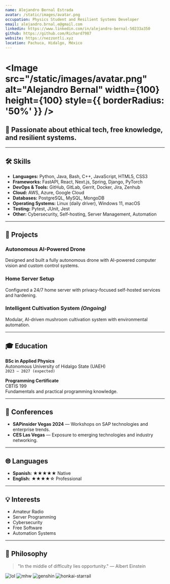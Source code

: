 ```yaml
---
name: Alejandro Bernal Estrada
avatar: /static/images/avatar.png
occupation: Physics Student and Resilient Systems Developer
email: alejandro.brnal.e@gmail.com
linkedin: https://www.linkedin.com/in/alejandro-bernal-50233a350
github: https://github.com/Richard7987
website: https://nezzontli.xyz
location: Pachuca, Hidalgo, México
---
```



# <Image src="/static/images/avatar.png" alt="Alejandro Bernal" width={100} height={100} style={{ borderRadius: '50%' }} />

## 📖 Passionate about ethical tech, free knowledge, and resilient systems.

---

## 🛠️ Skills

- **Languages:** Python, Java, Bash, C++, JavaScript, HTML5, CSS3  
- **Frameworks:** FastAPI, React, Next.js, Spring, Django, PyTorch  
- **DevOps & Tools:** GitHub, GitLab, Gerrit, Docker, Jira, Zenhub  
- **Cloud:** AWS, Azure, Google Cloud  
- **Databases:** PostgreSQL, MySQL, MongoDB  
- **Operating Systems:** Linux (daily driver), Windows 11, macOS  
- **Testing:** Pytest, JUnit, Jest  
- **Other:** Cybersecurity, Self-hosting, Server Management, Automation

---

## 🧠 Projects

### Autonomous AI-Powered Drone
Designed and built a fully autonomous drone with AI-powered computer vision and custom control systems.

### Home Server Setup
Configured a 24/7 home server with privacy-focused self-hosted services and hardening.

### Intelligent Cultivation System *(Ongoing)*
Modular, AI-driven mushroom cultivation system with environmental automation.

---

## 🎓 Education

**BSc in Applied Physics**  
Autonomous University of Hidalgo State (UAEH)  
`2023 – 2027 (expected)`

**Programming Certificate**  
CBTIS 199  
Fundamentals and practical programming knowledge.

---

## 📅 Conferences

- **SAPinsider Vegas 2024** — Workshops on SAP technologies and enterprise trends.  
- **CES Las Vegas** — Exposure to emerging technologies and industry networking.

---

## 🌐 Languages

- **Spanish:** ★★★★★ Native  
- **English:** ★★★★☆ Professional

---

## 💡 Interests

- Amateur Radio  
- Server Programming  
- Cybersecurity  
- Free Software  
- Automation Systems

---

## 🧭 Philosophy

> "In the middle of difficulty lies opportunity." — Albert Einstein


<div className="grid grid-cols-4 gap-4">
  <img alt="lol" src="/static/images/about/league-of-legends.svg" title="League of Legends" />
  <img
    alt="mhw"
    src="/static/images/about/mhw_research_commission_crest.svg"
    title="Monster Hunter: World"
  />
  <img alt="genshin" src="/static/images/about/genshin-impact.svg" title="Genshin Impact" />
  <img
    alt="honkai-starrail"
    src="/static/images/about/honkai-star-rail.svg"
    title="Honkai Star Rail"
  />
</div>
